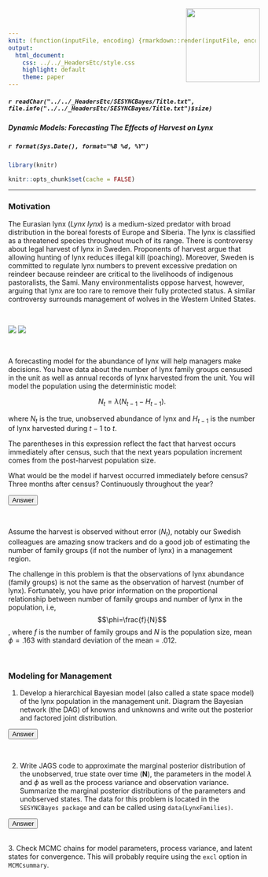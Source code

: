 ```yaml
---
knit: (function(inputFile, encoding) {rmarkdown::render(inputFile, encoding = encoding, output_dir = "../../content/labs")})
output:
  html_document:
    css: ../../_HeadersEtc/style.css
    highlight: default
    theme: paper
---
```


<script src="../../_HeadersEtc/hideOutput.js"></script>

<img src="../../_HeadersEtc/SESYNCBayes/Logo.png" style="position:absolute;top:20px;right:220px;width:150px;height=150px" />

##### `r readChar("../../_HeadersEtc/SESYNCBayes/Title.txt", file.info("../../_HeadersEtc/SESYNCBayes/Title.txt")$size)`

##### Dynamic Models: Forecasting The Effects of Harvest on Lynx

##### `r format(Sys.Date(), format="%B %d, %Y")`

```r

library(knitr)

knitr::opts_chunk$set(cache = FALSE)

```

----

### **Motivation**
The Eurasian lynx (*Lynx lynx*) is a medium-sized predator with broad distribution in the boreal forests of Europe and Siberia. The lynx is classified as a threatened species throughout much of its range. There is controversy about legal harvest of lynx in Sweden. Proponents of harvest argue that allowing hunting of lynx reduces illegal kill (poaching).  Moreover, Sweden is committed to regulate lynx numbers to prevent excessive predation on reindeer because reindeer are critical to the livelihoods of indigenous pastoralists, the Sami.  Many environmentalists oppose harvest, however, arguing that lynx are too rare to remove their fully protected status. A similar controversy surrounds management of wolves in the Western United States.

<br> 

![](../../_Graphics/Lynx-01.png) ![](../../_Graphics/Reindeer.png)

<br>

A forecasting model for the abundance of lynx will help managers make decisions. You have data about the number of lynx family groups censused in the unit as well as annual records of lynx harvested from the unit. You will model the population using the deterministic model: 

$$N_t=\lambda(N_{t-1}-H_{t-1}).$$

where $N_{t}$
  is the true, unobserved abundance of lynx and $H_{t-1}$
  is the number of lynx harvested during $t-1$
  to $t$.

The parentheses in this expression reflect the fact that harvest occurs immediately after census, such that the next years population increment comes from the post-harvest population size. 

What would be the model if harvest occurred immediately before census? Three months after census? Continuously throughout the year?

<button class="button" onclick="toggle_visibility('myDIV1');">Answer</button>

<div id="myDIV1", style="display:none">

*Immediately before census:

$$N_t=\lambda N_{t-1}-H_{t-1}.$$
*Three months after census:

$$N_t=(\lambda^{\frac{1}{4}}N_{t-1}-H_{t-1})\lambda^{\frac{3}{4}}$$
$$N_t=(\lambda^{\frac{1}{4}}N_{t-1}-H_{t-1})\lambda^{\frac{3}{4}}$$
*Throughout the year:
$$N_t=(\lambda^{\frac{1}{2}}N_{t-1}-H_{t-1})\lambda^{\frac{1}{2}}$$
$$N_t=\lambda N_{t-1}-\lambda^{\frac{1}{2}}H_{t-1}$$

</div>

<br>

Assume the harvest is observed without error ($N_t$), notably our Swedish colleagues are amazing snow trackers and do a good job of estimating the number of family groups (if not the number of lynx) in a management region. 

The challenge in this problem is that the observations of lynx abundance (family groups) is not the same as the observation of harvest (number of lynx). Fortunately, you have prior information on the proportional relationship between number of family groups and number of lynx in the population, i.e, $$\phi=\frac{f}{N}$$,
where $f$  is the number of family groups and $N$  is the population size, mean $\phi=.163$ with standard deviation of the mean = .012. 

<br>

### **Modeling for Management**

1. Develop a hierarchical Bayesian model (also called a state space model) of the lynx population in the management unit. Diagram the Bayesian network (the DAG) of knowns and unknowns and write out the posterior and factored joint distribution. 

<button class="button" onclick="toggle_visibility('myDIV2');">Answer</button>

<div id="myDIV2", style="display:none">

<br> 

<center>
<img src="../../_Graphics/AnswerDAGandposterior.png"
     style="float: left; margin-right: 10px;" />
</center>
</div>
<br>

2. Write JAGS code to approximate the marginal posterior distribution of the unobserved, true state over time ($\mathbf{N}$), the parameters in the model $\lambda$ and $\phi$ as well as the process variance and observation variance. Summarize the marginal posterior distributions of the parameters and unobserved states. The data for this problem is located in the `SESYNCBayes package` and can be called using `data(LynxFamilies)`. 

<button class="button" onclick="toggle_visibility('myDIV3');">Answer</button>

<div id="myDIV3", style="display:none">

```r
library(SESYNCBayes)
library(rjags)
library(MCMCvis)
library(HDInterval)
data("LynxFamilies")
# Levels of  Harvest to evaluate relative to goals for forecasting part.
h=c(0, 10, 25, 50, 75)
#Function to get beta shape parameters from moments
shape_from_stats <- function(mu = mu.global, sigma = sigma.global){
		 a <-(mu^2-mu^3-mu*sigma^2)/sigma^2
		 b <- (mu-2*mu^2+mu^3-sigma^2+mu*sigma^2)/sigma^2
		shape_ps <- c(a,b)
		return(shape_ps)
}

#get parameters for distribution of population multiplier, 1/p
shapes=shape_from_stats(.163,.012)
#check prior on p using simulated data from beta distribution
x = seq(0,1,.001)
p=dbeta(x,shapes[1],shapes[2])
plot(x,p,typ="l",xlim=c(.1,.3))

```
</div>
<br>
3. Check MCMC chains for model parameters, process variance, and latent states for convergence. This will probably require using the `excl` option in `MCMCsummary`.